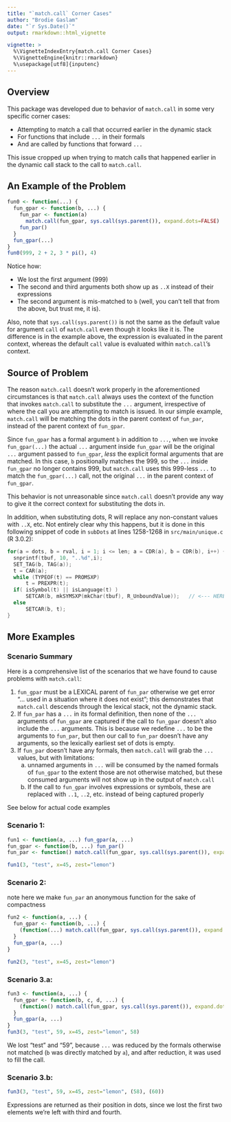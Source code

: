 ```yaml
---
title: "`match.call` Corner Cases"
author: "Brodie Gaslam"
date: "`r Sys.Date()`"
output: rmarkdown::html_vignette

vignette: >
  %\VignetteIndexEntry{match.call Corner Cases}
  %\VignetteEngine{knitr::rmarkdown}
  %\usepackage[utf8]{inputenc}
---
```


## Overview

This package was developed due to behavior of `match.call` in some very specific
corner cases:

* Attempting to match a call that occurred earlier in the dynamic stack
* For functions that include `...` in their formals
* And are called by functions that forward `...`

This issue cropped up when trying to match calls that happened earlier in the
dynamic call stack to the call to `match.call`.

## An Example of the Problem

```r
fun0 <- function(...) {
  fun_gpar <- function(b, ...) {
    fun_par <- function(a)
      match.call(fun_gpar, sys.call(sys.parent()), expand.dots=FALSE)
    fun_par()
  }
  fun_gpar(...)
}
fun0(999, 2 + 2, 3 * pi(), 4)
```

Notice how:

* We lost the first argument (999)
* The second and third arguments both show up as `..X` instead of their expressions
* The second argument is mis-matched to `b` (well, you can't tell that from the
  above, but trust me, it is).

Also, note that `sys.call(sys.parent())` is not the same as the default value for
argument `call` of `match.call` even though it looks like it is.  The difference
is in the example above, the expression is evaluated in the parent context,
whereas the default `call` value is evaluated within `match.call`'s context.

## Source of Problem

The reason `match.call` doesn't work properly in the aforementioned circumstances
is that `match.call` always uses the context of the function that invokes
`match.call` to substitute the `...` argument, irrespective of where the call
you are attempting to match is issued.  In our simple example, `match.call` will
be matching the dots in the parent context of `fun_par`, instead of the parent
context of `fun_gpar`.

Since `fun_gpar` has a formal argument `b` in addition to `...`, when we invoke
`fun_gpar(...)` the actual `...` argument inside `fun_gpar` will be the original
`...` argument passed to `fun_gpar`, _less_ the explicit formal arguments that
are matched.  In this case, `b` positionally matches the 999, so the `...` inside
`fun_gpar` no longer contains 999, but `match.call` uses this 999-less `...` to
match the `fun_gpar(...)` call, not the original `...` in the parent context of
`fun_gpar`.

This behavior is not unreasonable since `match.call` doesn't provide any way to
give it the correct context for substituting the dots in.

In addition, when substituting dots, R will replace any non-constant values with
`..X`, etc.  Not entirely clear why this happens, but it is done in this following
snippet of code in `subDots` at lines 1258-1268 in `src/main/unique.c` (R 3.0.2):

```c
for(a = dots, b = rval, i = 1; i <= len; a = CDR(a), b = CDR(b), i++) {
  snprintf(tbuf, 10, "..%d",i);
  SET_TAG(b, TAG(a));
  t = CAR(a);
  while (TYPEOF(t) == PROMSXP)
      t = PREXPR(t);
  if( isSymbol(t) || isLanguage(t) )
      SETCAR(b, mkSYMSXP(mkChar(tbuf), R_UnboundValue));   // <--- HERE
  else
      SETCAR(b, t);
}
```
## More Examples

### Scenario Summary

Here is a comprehensive list of the scenarios that we have found to cause
problems with `match.call`:

1. `fun_gpar` must be a LEXICAL parent of `fun_par` otherwise we get error
   "... used in a situation where it does not exist"; this demonstrates that
   `match.call` descends through the lexical stack, not the dynamic stack.
2. If `fun_par` has a `...` in its formal definition, then none of the
   `...` arguments of `fun_gpar` are captured if the call to `fun_gpar`
   doesn't also include the `...` arguments. This is because we redefine
   `...` to be the arguments to `fun_par`, but then our call to `fun_par`
   doesn't have any arguments, so the lexically earliest set of dots is empty.
3. If `fun_par` doesn't have any formals, then `match.call` will grab
   the `...` values, but with limitations:
   a. unnamed arguments in `...` will be consumed by the named formals of
      `fun_gpar` to the extent those are not otherwise matched, but
     these consumed arguments will not show up in the output of `match.call`
   b. If the call to `fun_gpar` involves expressions or symbols, these are
      replaced with `..1`, `..2`, etc. instead of being captured properly

See below for actual code examples

### Scenario 1:

```r
fun1 <- function(a, ...) fun_gpar(a, ...)
fun_gpar <- function(b, ...) fun_par()
fun_par <- function() match.call(fun_gpar, sys.call(sys.parent()), expand.dots=F)

fun1(3, "test", x=45, zest="lemon")
```

### Scenario 2:

note here we make `fun_par` an anonymous function for the sake of compactness

```r
fun2 <- function(a, ...) {
  fun_gpar <- function(b, ...) {
    (function(...) match.call(fun_gpar, sys.call(sys.parent()), expand.dots=F))()
  }
  fun_gpar(a, ...)
}

fun2(3, "test", x=45, zest="lemon")
```

### Scenario 3.a:
```r
fun3 <- function(a, ...) {
  fun_gpar <- function(b, c, d, ...) {
    (function() match.call(fun_gpar, sys.call(sys.parent()), expand.dots=F))()
  }
  fun_gpar(a, ...)
}
fun3(3, "test", 59, x=45, zest="lemon", 58)
```
We lost "test" and "59", because `...` was reduced by the formals otherwise
not matched (`b` was directly matched by `a`), and after reduction, it was
used to fill the call.

### Scenario 3.b:
```r
fun3(3, "test", 59, x=45, zest="lemon", (58), (60))
```

Expressions are returned as their position in dots, since we lost the first two elements we're left with third and fourth.
